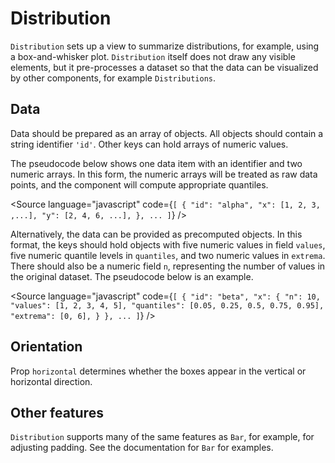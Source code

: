 
# Distribution

<Meta of={DistributionStories} />

`Distribution` sets up a view to summarize distributions, for example, using a box-and-whisker plot.
`Distribution` itself does not draw any visible elements, but it pre-processes a dataset so that the data can be visualized by other components, for example `Distributions`.

<ArgTypes of={DistributionStories} />

## Data

Data should be prepared as an array of objects.
All objects should contain a string identifier `'id'`.
Other keys can hold arrays of numeric values.

The pseudocode below shows one data item with an identifier and two numeric arrays.
In this form, the numeric arrays will be treated as raw data points, and the component will compute appropriate quantiles.

<Source
    language="javascript"
    code={`
  [
  {
   "id": "alpha",
   "x": [1, 2, 3, ,...],
   "y": [2, 4, 6, ...],
  },
  ...
  ]
  `}
/>

Alternatively, the data can be provided as precomputed objects.
In this format, the keys should hold objects with five numeric values in field `values`,
five numeric quantile levels in `quantiles`, and two numeric values in `extrema`.
There should also be a numeric field `n`, representing the number of values in the original dataset.
The pseudocode below is an example.

<Source
    language="javascript"
    code={`
  [
  {
   "id": "beta",
   "x": {
     "n": 10,
     "values": [1, 2, 3, 4, 5],
     "quantiles": [0.05, 0.25, 0.5, 0.75, 0.95],
     "extrema": [0, 6],
   }
  },
  ...
  ]
  `}
/>

## Orientation

Prop `horizontal` determines whether the boxes appear in the vertical or horizontal direction.

<Canvas of={DistributionStories.Vertical} />
<Canvas of={DistributionStories.Horizontal} />

## Other features

`Distribution` supports many of the same features as `Bar`, for example, for adjusting padding.
See the documentation for `Bar` for examples.
